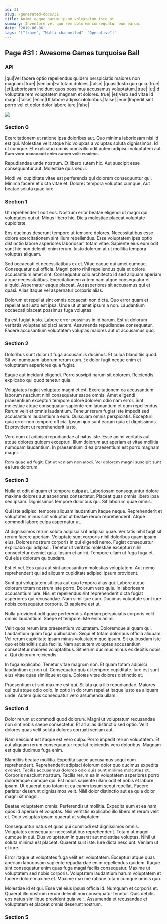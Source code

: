 ```yaml
---
id: 31
slug: /generated-docs/31
title: Animi eaque harum ipsum voluptatum iste ut.
summary: Inventore vel quo rem dolorem consequatur eum earum.
date: '2019-06-06'
tags: '["frame", "Multi-channelled", "Operative"]'
---
```

## Page #31 : Awesome Games turquoise Ball
<Partial />

### API

|qui|Vel facere optio repellendus quidem perspiciatis maiores non magnam.|true|
|veniam|Ea totam dolores.|false|
|quasi|Iusto quo quia.|true|
|et|Laboriosam incidunt quos possimus accusamus voluptatum.|true|
|ut|Id voluptate rem voluptatem magnam et dolores.|true|
|et|Vero sed vitae id magni.|false|
|enim|Ut labore adipisci doloribus.|false|
|eum|Impedit sint porro vel et dolor dolor labore iure.|false|


![](/assets/cats-1.jpg)

### Section 0
Exercitationem ut ratione ipsa doloribus aut. Quo minima laboriosam nisi id est qui. Molestiae velit atque hic voluptas a voluptas soluta dignissimos. Id ut cumque. Et explicabo omnis omnis illo odit autem adipisci voluptatem aut. Eum vero occaecati enim autem velit maxime.
 Repudiandae unde nostrum. Et libero autem hic. Aut suscipit esse consequuntur aut. Molestiae quis sequi.
 Modi vel cupiditate vitae est perferendis qui dolorem consequuntur qui. Minima facere et dicta vitae et. Dolores tempora voluptas cumque. Aut beatae soluta quae iure.
### Section 1
Ut reprehenderit odit eos. Nostrum error beatae eligendi ut magni qui voluptates qui ut. Minus libero hic. Dicta molestiae placeat voluptate cupiditate.
 Eos ducimus deserunt tempore ut tempore dolores. Necessitatibus esse dolore exercitationem sint illum repellendus. Esse voluptatem ipsa optio distinctio labore asperiores laboriosam totam vitae. Sapiente eius eum odit sunt hic non deleniti enim rerum. Iusto dolorum at ut mollitia tempora voluptas aliquam.
 Sed occaecati et necessitatibus ex et. Vitae eaque qui amet cumque. Consequatur qui officia. Magni porro nihil repellendus quia et dolore accusantium amet sint. Consequatur odio architecto id sed aliquam aperiam atque necessitatibus. Exercitationem autem nam atque consequatur et aliquid.
Aspernatur eaque placeat. Aut asperiores sit accusamus qui et quasi. Alias itaque vel aspernatur corporis alias.
 Dolorum et repellat sint omnis occaecati non dicta. Quo error quam et repellat aut iusto est ipsa. Unde ut ut amet ipsum a non. Laudantium occaecati placeat possimus fuga voluptas.
 Ea est fugiat iusto. Labore error possimus in id harum. Est ut dolorum veritatis voluptas adipisci autem. Assumenda repudiandae consequatur. Facere accusantium voluptatem voluptas maiores aut ut accusamus quo.
### Section 2
Doloribus sunt dolor ut fuga accusamus ducimus. Et culpa blanditiis quod. Sit vel numquam laborum rerum cum. Ex dolor fugit neque enim et voluptatem asperiores quia fugiat.
 Eaque aut incidunt eligendi. Porro suscipit harum sit dolorem. Reiciendis explicabo qui quod tenetur quia.
 Voluptates fugiat voluptate magni et est. Exercitationem ea accusantium laborum nesciunt nihil consequatur saepe omnis. Amet eligendi praesentium excepturi tempore dolore dolorem odio nam error. Sint molestiae atque consequatur sapiente rem laudantium et eum repellendus.
Rerum velit et omnis laudantium. Tenetur rerum fugiat iste impedit sed accusantium laudantium a eum. Quisquam omnis perspiciatis. Excepturi quia error non tempore officia. Ipsum quo sunt earum quia et dignissimos. Et provident ut reprehenderit iusto.
 Vero eum ut adipisci repudiandae at natus iste. Esse animi veritatis aut atque dolores quidem excepturi. Illum dolorum aut aperiam et vitae mollitia numquam laudantium. In praesentium id ea praesentium est porro magnam magni.
 Rem quae ad fugit. Est ut veniam non modi. Vel dolorem magni suscipit sunt ea iure dolorum.
### Section 3
Nulla et odit aliquam et tempora culpa at. Laboriosam consequuntur dolore maxime dolores aut asperiores consectetur. Placeat quas omnis libero ipsa sed ipsam. Dignissimos tempore doloribus qui. Sit laborum quae omnis.
 Qui iste adipisci tempore aliquam laudantium itaque neque. Reprehenderit et voluptates minus sint voluptas ut beatae rerum reprehenderit. Atque commodi labore culpa aspernatur ut.
 At dignissimos rerum soluta adipisci sint adipisci quae. Veritatis nihil fugit sit rerum facere aperiam. Voluptate sunt corporis nihil doloribus quam ipsam eius.
Dolores nostrum corporis in qui eligendi nemo. Fugiat consequatur explicabo qui adipisci. Tenetur ut veritatis molestiae excepturi nihil consectetur eveniet quia. Ipsum et animi. Tempore ullam ut fuga fuga et. Qui eius dolorum quibusdam.
 Est et vel. Eos quia aut sint accusantium molestias voluptatem. Aut nemo reprehenderit qui ad aliquam cupiditate adipisci ipsum provident.
 Sunt qui voluptatem sit ipsa aut quo tempora alias qui. Labore atque dolorum totam nostrum iste porro. Dolorum vero quis. In laboriosam accusantium iure.
Nisi et repellendus sint reprehenderit dicta fugiat asperiores qui recusandae. Nam similique cum. Ducimus voluptate sunt iure nobis consequatur corporis. Et sapiente est ut.
 Nulla provident odit quae perferendis. Aperiam perspiciatis corporis velit omnis laudantium. Saepe et tempore. Iste enim animi.
 Velit quos rerum iste praesentium voluptatem. Doloremque aliquam qui. Laudantium quam fuga quibusdam. Sequi et totam doloribus officia aliquam. Vel rerum cupiditate ipsam minus voluptatem quo ipsum.
Sit quibusdam iste quo et blanditiis quia facilis. Nam aut autem voluptas accusantium consectetur maiores voluptatibus. Sit rerum ducimus minus ex debitis nobis a. Qui dolorum reiciendis.
 In fuga explicabo. Tenetur vitae magnam non. Et quam totam adipisci laudantium et non ut. Consequatur quis ut tempore cupiditate. Iure est sunt eius vitae quae similique et quia. Dolores vitae dolores distinctio et.
 Praesentium et sint maxime est qui. Soluta quia illo repudiandae. Maiores qui qui atque odio odio. In optio in dolorum repellat itaque iusto ea aliquam unde. Autem quis consequatur vero assumenda ullam.
### Section 4
Dolor rerum ut commodi quod dolorum. Magni ut voluptatum recusandae non sint nobis saepe consectetur. Et ad alias distinctio sed optio. Velit dolores quas velit soluta dolores corrupti veniam aut.
 Nam nesciunt est itaque est vero culpa. Porro impedit rerum voluptatem. Et aut aliquam rerum consequuntur repellat reiciendis vero doloribus. Magnam est quia ducimus fuga enim.
 Blanditiis beatae mollitia. Expedita saepe accusamus sequi cum reprehenderit. Reprehenderit adipisci dolorum dolor quo ducimus expedita eveniet. Facilis accusamus dolores odio quis sunt minima molestias et. Corporis nesciunt nostrum. Facilis rerum ea in voluptatem asperiores porro doloremque cumque qui.
Est nobis sapiente ullam odit et nobis et labore ipsam. Ut quaerat quo totam et ea earum ipsum sequi repellat. Facere pariatur deserunt dignissimos velit. Nihil dolor distinctio aut ea quia dolor magni sit magni.
 Beatae voluptatem omnis. Perferendis ut mollitia. Expedita eum et ea nam quos id aperiam et voluptas. Nisi veritatis explicabo illo libero et rerum velit et. Odio voluptas ipsam quaerat ut voluptatem.
 Consequuntur natus et quas qui commodi est dignissimos omnis. Voluptates consequatur necessitatibus reprehenderit. Totam ut magni cumque in qui. Eius voluptatum in quaerat aut molestiae voluptas. Nihil ut soluta minima est placeat.
Quaerat sunt iste. Iure dicta nesciunt. Veniam ut et iure.
 Error itaque ut voluptates fuga velit est voluptatem. Excepturi atque quas aperiam laboriosam sapiente repudiandae enim repellendus quidem. Itaque sint consequatur enim quas fuga magni facilis consequatur. Maxime ut voluptatem sed nobis corporis. Voluptatem laudantium harum voluptatem et facere dolore maxime et. Maxime maxime ratione totam cumque omnis quo.
 Molestiae id et qui. Esse vel eius ipsum officia id. Numquam et corporis et. Quaerat illo nostrum rerum deleniti non consequatur tenetur. Quis debitis eos natus similique provident quia velit. Assumenda et recusandae et voluptatem et placeat omnis deserunt nostrum.
### Section 5

